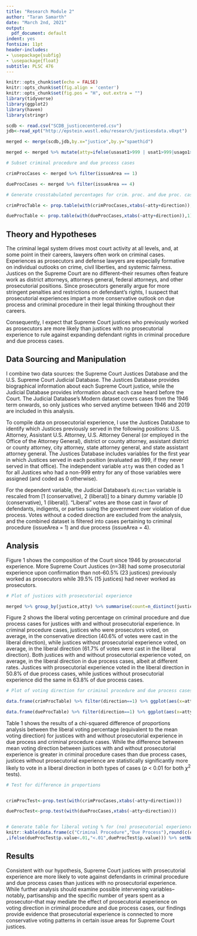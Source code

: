 ---
title: "Research Module 2"
author: "Taran Samarth"
date: "March 2nd, 2021"
output:
  pdf_document: default
indent: yes
fontsize: 11pt
header-includes:
- \usepackage{subfig}
- \usepackage{float}
subtitle: PLSC 476
---

```{r setup, echo=FALSE, include=FALSE}
knitr::opts_chunk$set(echo = FALSE)
knitr::opts_chunk$set(fig.align = 'center')
knitr::opts_chunk$set(fig.pos = "H", out.extra = "")
library(tidyverse)
library(ggplot2)
library(haven)
library(stringr)
```

```{r}
scdb <- read.csv("SCDB_justicecentered.csv")
jdb<-read_xpt("http://epstein.wustl.edu/research/justicesdata.v8xpt")

merged <- merge(scdb,jdb,by.x="justice",by.y="spaethid")

merged <- merged %>% mutate(atty=ifelse(usasat1>999 | usat1>999|usago1>999|usag1>999|citat1>999|cdep1>999|cdis1>999|saag1>999|stag1>999,1,0),direction=direction-1) %>% drop_na(direction)

# Subset criminal procedure and due process cases

crimProcCases <- merged %>% filter(issueArea == 1)

dueProcCases <- merged %>% filter(issueArea == 4)

# Generate crosstabulated percentages for crim. proc. and due proc. cases by prosecutorial experience 

crimProcTable <- prop.table(with(crimProcCases,xtabs(~atty+direction)),1)

dueProcTable <- prop.table(with(dueProcCases,xtabs(~atty+direction)),1)
```

## Theory and Hypotheses

  The criminal legal system drives most court activity at all levels, and, at some point in their careers, lawyers often work on criminal cases. Experiences as prosecutors and defense lawyers are especially formative on individual outlooks on crime, civil liberties, and systemic fairness. Justices on the Supreme Court are no different--their resumes often feature work as district attorneys, attorneys general, federal attorneys, and other prosecutorial positions. Since prosecutors generally argue for more stringent penalties and restrictions on defendant's rights, I suspect that prosecutorial experiences impart a more conservative outlook on due process and criminal procedure in their legal thinking throughout their careers.
  
  Consequently, I expect that Supreme Court justices who previously worked as prosecutors are more likely than justices with no prosecutorial experience to rule against expanding defendant rights in criminal procedure and due process cases.

## Data Sourcing and Manipulation

  I combine two data sources: the Supreme Court Justices Database and the U.S. Supreme Court Judicial Database. The Justices Database provides biographical information about each Supreme Court justice, while the Judicial Database provides information about each case heard before the Court. The Judicial Database's Modern dataset covers cases from the 1946 term onwards, so only justices who served anytime between 1946 and 2019 are included in this analysis.
  
  To compile data on prosecutorial experience, I use the Justices Database to identify which Justices previously served in the following positions: U.S. Attorney, Assistant U.S. Attorney, U.S. Attorney General (or employed in the Office of the Attorney General), district or county attorney, assistant district or county attorney, city attorney, state attorney general, and state assistant attorney general. The Justices Database includes variables for the first year in which Justices served in each position (evaluated as 999, if they never served in that office). The independent variable `atty` was then coded as 1 for all Justices who had a non-999 entry for any of those variables were assigned (and coded as 0 otherwise).
  
  For the dependent variable, the Judicial Database's `direction` variable is rescaled from [1 (conservative), 2 (liberal)] to a binary dummy variable [0 (conservative), 1 (liberal)]. "Liberal" votes are those cast in favor of defendants, indigents, or parties suing the government over violation of due process. Votes without a coded direction are excluded from the analysis, and the combined dataset is filtered into cases pertaining to criminal procedure (issueArea = 1) and due process (issueArea = 4).

## Analysis
  Figure 1 shows the composition of the Court since 1946 by prosecutorial experience. More Supreme Court Justices ($n$=38) had some prosecutorial experience upon confirmation than not--60.5% (23 justices) previously worked as prosecutors while 39.5% (15 justices) had never worked as prosecutors.
```{r message=FALSE, fig.cap="Justices by Prosecutorial Experience", out.width="60%"}
# Plot of justices with prosecutorial experience

merged %>% group_by(justice,atty) %>% summarise(count=n_distinct(justice)) %>% group_by(atty) %>% summarise(count=n()) %>% ggplot(aes(x=as.factor(atty),y=100*count/sum(count))) + geom_bar(stat="identity") + xlab("Years as Prosecutor") + ylab("Percentage") + scale_x_discrete(labels=c("0","1+"))
```

  Figure 2 shows the liberal voting percentage on criminal procedure and due process cases for justices with and without prosecutorial experience. In criminal procedure cases, justices who were prosecutors voted, on average, in the conservative direction (40.6% of votes were cast in the liberal direction), while justices without prosecutorial experience voted, on average, in the liberal direction (61.7% of votes were cast in the liberal direction). Both justices with and without prosecutorial experience voted, on average, in the liberal direction in due process cases, albeit at different rates. Justices with prosecutorial experience voted in the liberal direction in 50.8% of due process cases, while justices without prosecutorial experience did the same in 63.8% of due process cases.
  
```{r fig.show="hold", figures-side, out.width="50%",fig.cap="Liberal Voting Percentage in SCOTUS Cases by Prosecutorial Experience", fig.subcap=c("Criminal Procedure Cases","Due Process Cases")}
# Plot of voting direction for criminal procedure and due process cases by prosecutorial experience

data.frame(crimProcTable) %>% filter(direction==1) %>% ggplot(aes(x=atty,y=round(100*Freq))) + geom_bar(stat="identity") + geom_bar(stat="identity") + xlab("Years as Prosecutor") + ylab("Percentage") + scale_x_discrete(labels=c("0","1+"))

data.frame(dueProcTable) %>% filter(direction==1) %>% ggplot(aes(x=atty,y=round(100*Freq))) + geom_bar(stat="identity") + geom_bar(stat="identity") + xlab("Years as Prosecutor") + ylab("Percentage") + scale_x_discrete(labels=c("0","1+"))
```

  Table 1 shows the results of a chi-squared difference of proportions analysis between the liberal voting percentage (equivalent to the mean voting direction) for justices with and without prosecutorial experience in due process and criminal procedure cases. While the difference between mean voting direction between justices with and without prosecutorial experience is greater in criminal procedure cases than due process cases, justices without prosecutorial experience are statistically significantly more likely to vote in a liberal direction in both types of cases ($p$ < 0.01 for both $\chi^2$ tests).

```{r warning=FALSE}
# Test for difference in proportions


crimProcTest<-prop.test(with(crimProcCases,xtabs(~atty+direction)))

dueProcTest<-prop.test(with(dueProcCases,xtabs(~atty+direction)))


# Generate table for liberal voting % for (no) prosecutorial experience, difference in proportions, chi-squared value, and p-value (replacing values less than .01 with a <.01 string)
knitr::kable(data.frame(c("Criminal Procedure","Due Process"),round(c(crimProcTable[1,2]*100,dueProcTable[1,2]*100),1),round(c(crimProcTable[2,2]*100,dueProcTable[2,2]*100),1),round(c((crimProcTable[1,2]-crimProcTable[2,2])*100,(dueProcTable[1,2]-dueProcTable[2,2])*100),1),round(c(crimProcTest$statistic,dueProcTest$statistic),1),c(ifelse(crimProcTest$p.value<.01,"<.01",crimProcTest$p.value)
,ifelse(dueProcTest$p.value<.01,"<.01",dueProcTest$p.value))) %>% setNames(c("Case Type","Liberal Voting % (No Prosec. Exp.)", "Liberal Voting % (Prosec. Exp.)", "Diff. in Liberal Voting % (No Exp. - Exp.)","Chi-squared","P-value")),caption="Chi-squared Test for Difference of Proportions")
```

## Results
Consistent with our hypothesis, Supreme Court justices with prosecutorial experience are more likely to vote against defendants in criminal procedure and due process cases than justices with no prosecutorial experience. While further analysis should examine possible intervening variables--notably, partisanship and the specific number of years spent as a prosecutor--that may mediate the effect of prosecutorial experience on voting direction in criminal procedure and due process cases, our findings provide evidence that prosecutorial experience is connected to more conservative voting patterns in certain issue areas for Supreme Court justices.
